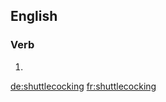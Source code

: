 ==English==

===Verb===
{{head|en}}

# {{present participle of|shuttlecock}}

[[de:shuttlecocking]]
[[fr:shuttlecocking]]